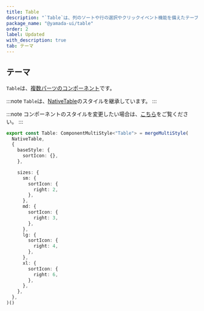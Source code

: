 ```yaml
---
title: Table
description: "`Table`は、列のソートや行の選択やクリックイベント機能を備えたテーブルのコンポーネントです。"
package_name: "@yamada-ui/table"
order: 2
label: Updated
with_description: true
tab: テーマ
---
```


## テーマ

`Table`は、[複数パーツのコンポーネント](/styled-system/theming/component-styles#複数パーツのコンポーネント)です。

:::note
`Table`は、[NativeTable](/components/data-display/native-table)のスタイルを継承しています。
:::

:::note
コンポーネントのスタイルを変更したい場合は、[こちら](/styled-system/theming/customize-theme#コンポーネントのスタイルを変更する)をご覧ください。
:::

```ts
export const Table: ComponentMultiStyle<"Table"> = mergeMultiStyle(
  NativeTable,
  {
    baseStyle: {
      sortIcon: {},
    },

    sizes: {
      sm: {
        sortIcon: {
          right: 2,
        },
      },
      md: {
        sortIcon: {
          right: 3,
        },
      },
      lg: {
        sortIcon: {
          right: 4,
        },
      },
      xl: {
        sortIcon: {
          right: 6,
        },
      },
    },
  },
)()
```
